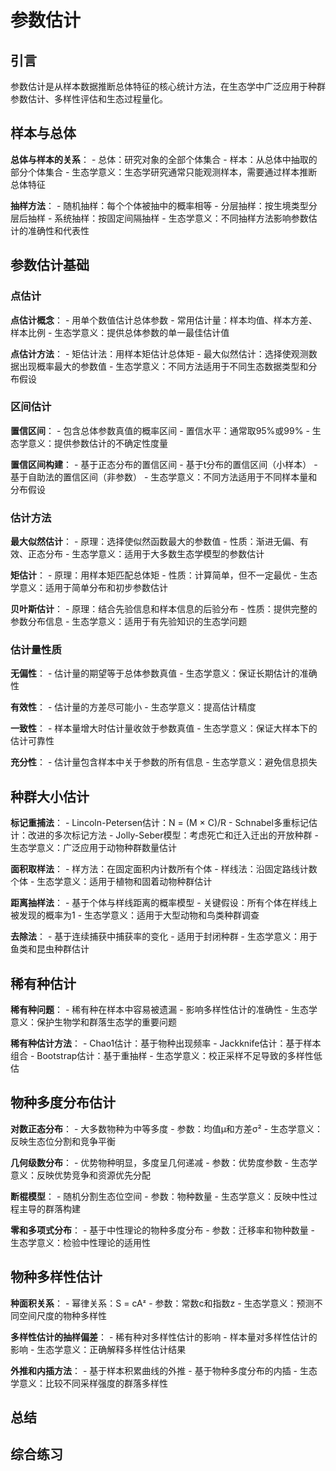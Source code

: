 # 参数估计

## 引言

参数估计是从样本数据推断总体特征的核心统计方法，在生态学中广泛应用于种群参数估计、多样性评估和生态过程量化。

## 样本与总体

**总体与样本的关系**：
- 总体：研究对象的全部个体集合
- 样本：从总体中抽取的部分个体集合
- 生态学意义：生态学研究通常只能观测样本，需要通过样本推断总体特征

**抽样方法**：
- 随机抽样：每个个体被抽中的概率相等
- 分层抽样：按生境类型分层后抽样
- 系统抽样：按固定间隔抽样
- 生态学意义：不同抽样方法影响参数估计的准确性和代表性


## 参数估计基础

### 点估计

**点估计概念**：
- 用单个数值估计总体参数
- 常用估计量：样本均值、样本方差、样本比例
- 生态学意义：提供总体参数的单一最佳估计值

**点估计方法**：
- 矩估计法：用样本矩估计总体矩
- 最大似然估计：选择使观测数据出现概率最大的参数值
- 生态学意义：不同方法适用于不同生态数据类型和分布假设

### 区间估计

**置信区间**：
- 包含总体参数真值的概率区间
- 置信水平：通常取95%或99%
- 生态学意义：提供参数估计的不确定性度量

**置信区间构建**：
- 基于正态分布的置信区间
- 基于t分布的置信区间（小样本）
- 基于自助法的置信区间（非参数）
- 生态学意义：不同方法适用于不同样本量和分布假设

### 估计方法

**最大似然估计**：
- 原理：选择使似然函数最大的参数值
- 性质：渐进无偏、有效、正态分布
- 生态学意义：适用于大多数生态学模型的参数估计

**矩估计**：
- 原理：用样本矩匹配总体矩
- 性质：计算简单，但不一定最优
- 生态学意义：适用于简单分布和初步参数估计

**贝叶斯估计**：
- 原理：结合先验信息和样本信息的后验分布
- 性质：提供完整的参数分布信息
- 生态学意义：适用于有先验知识的生态学问题

### 估计量性质

**无偏性**：
- 估计量的期望等于总体参数真值
- 生态学意义：保证长期估计的准确性

**有效性**：
- 估计量的方差尽可能小
- 生态学意义：提高估计精度

**一致性**：
- 样本量增大时估计量收敛于参数真值
- 生态学意义：保证大样本下的估计可靠性

**充分性**：
- 估计量包含样本中关于参数的所有信息
- 生态学意义：避免信息损失

## 种群大小估计

**标记重捕法**：
- Lincoln-Petersen估计：N = (M × C)/R
- Schnabel多重标记估计：改进的多次标记方法
- Jolly-Seber模型：考虑死亡和迁入迁出的开放种群
- 生态学意义：广泛应用于动物种群数量估计

**面积取样法**：
- 样方法：在固定面积内计数所有个体
- 样线法：沿固定路线计数个体
- 生态学意义：适用于植物和固着动物种群估计

**距离抽样法**：
- 基于个体与样线距离的概率模型
- 关键假设：所有个体在样线上被发现的概率为1
- 生态学意义：适用于大型动物和鸟类种群调查

**去除法**：
- 基于连续捕获中捕获率的变化
- 适用于封闭种群
- 生态学意义：用于鱼类和昆虫种群估计

## 稀有种估计

**稀有种问题**：
- 稀有种在样本中容易被遗漏
- 影响多样性估计的准确性
- 生态学意义：保护生物学和群落生态学的重要问题

**稀有种估计方法**：
- Chao1估计：基于物种出现频率
- Jackknife估计：基于样本组合
- Bootstrap估计：基于重抽样
- 生态学意义：校正采样不足导致的多样性低估

## 物种多度分布估计

**对数正态分布**：
- 大多数物种为中等多度
- 参数：均值μ和方差σ²
- 生态学意义：反映生态位分割和竞争平衡

**几何级数分布**：
- 优势物种明显，多度呈几何递减
- 参数：优势度参数
- 生态学意义：反映优势竞争和资源优先分配

**断棍模型**：
- 随机分割生态位空间
- 参数：物种数量
- 生态学意义：反映中性过程主导的群落构建

**零和多项式分布**：
- 基于中性理论的物种多度分布
- 参数：迁移率和物种数量
- 生态学意义：检验中性理论的适用性

## 物种多样性估计

**种面积关系**：
- 幂律关系：S = cAᶻ
- 参数：常数c和指数z
- 生态学意义：预测不同空间尺度的物种多样性

**多样性估计的抽样偏差**：
- 稀有种对多样性估计的影响
- 样本量对多样性估计的影响
- 生态学意义：正确解释多样性估计结果

**外推和内插方法**：
- 基于样本积累曲线的外推
- 基于物种多度分布的内插
- 生态学意义：比较不同采样强度的群落多样性



## 总结

## 综合练习
